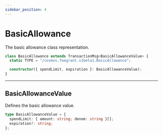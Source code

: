 ```yaml
---
sidebar_position: 4
---
```


# BasicAllowance

The basic allowance class representation.

```ts
class BasicAllowance extends TransactionMsg<BasicAllowanceValue> {
  static TYPE = "/cosmos.feegrant.v1beta1.BasicAllowance";

  constructor({ spendLimit, expiration }: BasicAllowanceValue);
}
```

---

## BasicAllowanceValue

Defines the basic allowance value.

```ts
type BasicAllowanceValue = {
  spendLimit: { amount: string; denom: string }[];
  expiration?: string;
};
```
